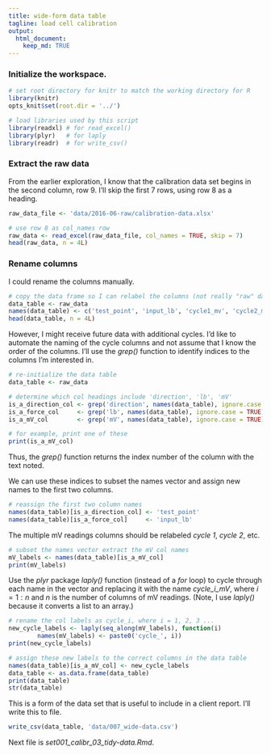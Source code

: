 ```yaml
---
title: wide-form data table 
tagline: load cell calibration 
output: 
  html_document:
    keep_md: TRUE
---
```


### Initialize the workspace.

```r
# set root directory for knitr to match the working directory for R
library(knitr) 
opts_knit$set(root.dir = '../')

# load libraries used by this script
library(readxl) # for read_excel() 
library(plyr)   # for laply
library(readr)  # for write_csv()
```

### Extract the raw data

From the earlier exploration, I know that the  calibration data set begins in the second column, row 9. I'll skip the first 7 rows, using row 8 as a heading.  

```r
raw_data_file <- 'data/2016-06-raw/calibration-data.xlsx'

# use row 8 as col_names row
raw_data <- read_excel(raw_data_file, col_names = TRUE, skip = 7)
head(raw_data, n = 4L)
```


### Rename columns

I could rename the columns manually.

```r
# copy the data frame so I can relabel the columns (not really "raw" data at this point)
data_table <- raw_data
names(data_table) <- c('test_point', 'input_lb', 'cycle1_mv', 'cycle2_mv', 'cycle3_mv')
head(data_table, n = 4L)
```

However, I might receive future data with additional cycles. I'd like to automate the naming of the cycle columns and not assume that I know the order of the columns. I'll use the *grep()* function to identify indices to the columns I'm interested in.

```r
# re-initialize the data table
data_table <- raw_data

# determine which col headings include 'direction', 'lb', 'mV'
is_a_direction_col <- grep('direction', names(data_table), ignore.case = TRUE)
is_a_force_col     <- grep('lb', names(data_table), ignore.case = TRUE)
is_a_mV_col        <- grep('mV', names(data_table), ignore.case = TRUE)

# for example, print one of these
print(is_a_mV_col)
```

Thus, the *grep()* function  returns the index number of the column with the text noted.

We can use these indices to subset the names vector and assign new names to the first two columns.

```r
# reassign the first two column names
names(data_table)[is_a_direction_col] <- 'test_point'
names(data_table)[is_a_force_col]     <- 'input_lb'
```

The multiple mV readings columns should be relabeled *cycle 1*, *cycle 2*, etc.

```r
# subset the names vector extract the mV col names
mV_labels <- names(data_table)[is_a_mV_col]
print(mV_labels)
```

Use the *plyr* package *laply()* function (instead of a *for* loop) to cycle through each name in the vector and replacing it with the name *cycle_i_mV*, where $i = 1:n$ and $n$ is the number of columns of mV readings. (Note, I use *laply()* because it converts a list to an array.)

```r
# rename the col labels as cycle_i, where i = 1, 2, 3 ...
new_cycle_labels <- laply(seq_along(mV_labels), function(i)
		names(mV_labels) <- paste0('cycle_', i))
print(new_cycle_labels)

# assign these new labels to the correct columns in the data table
names(data_table)[is_a_mV_col] <- new_cycle_labels
data_table <- as.data.frame(data_table)
print(data_table)
str(data_table)
```

This is a form of the data set that is useful to include in a client report. I'll write this to file. 

```r
write_csv(data_table, 'data/007_wide-data.csv')
```

Next file is *set001_calibr_03_tidy-data.Rmd*.  

